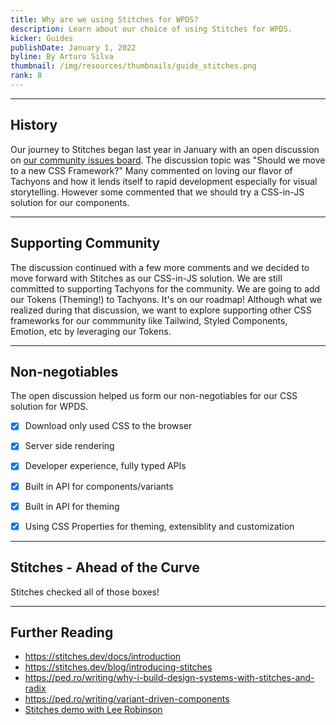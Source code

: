 ```yaml
---
title: Why are we using Stitches for WPDS?
description: Learn about our choice of using Stitches for WPDS.
kicker: Guides
publishDate: January 1, 2022
byline: By Arturo Silva
thumbnail: /img/resources/thumbnails/guide_stitches.png
rank: 8
---
```


---

## History

Our journey to Stitches began last year in January with an open discussion on [our community issues board](https://github.com/WPMedia/site-components/issues/584). The discussion topic was "Should we move to a new CSS Framework?" Many commented on loving our flavor of Tachyons and how it lends itself to rapid development especially for visual storytelling. However some commented that we should try a CSS-in-JS solution for our components.

---

## Supporting Community

The discussion continued with a few more comments and we decided to move forward with Stitches as our CSS-in-JS solution. We are still committed to supporting Tachyons for the community. We are going to add our Tokens (Theming!) to Tachyons. It's on our roadmap! Although what we realized during that discussion, we want to explore supporting other CSS frameworks for our commmunity like Tailwind, Styled Components, Emotion, etc by leveraging our Tokens.

---

## Non-negotiables

The open discussion helped us form our non-negotiables for our CSS solution for WPDS.

- [x] Download only used CSS to the browser

- [x] Server side rendering

- [x] Developer experience, fully typed APIs

- [x] Built in API for components/variants

- [x] Built in API for theming

- [x] Using CSS Properties for theming, extensiblity and customization

---

## Stitches - Ahead of the Curve

Stitches checked all of those boxes!

---

## Further Reading

- https://stitches.dev/docs/introduction
- https://stitches.dev/blog/introducing-stitches
- https://ped.ro/writing/why-i-build-design-systems-with-stitches-and-radix
- https://ped.ro/writing/variant-driven-components
- [Stitches demo with Lee Robinson](https://www.youtube.com/watch?t=1471&v=Gw28VgyKGkw&feature=youtu.be)
